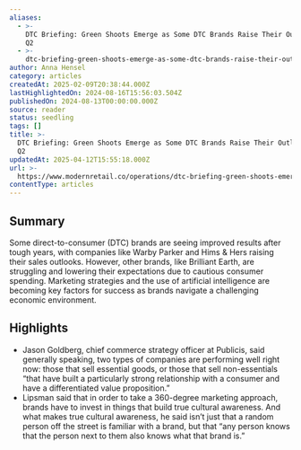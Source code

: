 ```yaml
---
aliases:
  - >-
    DTC Briefing: Green Shoots Emerge as Some DTC Brands Raise Their Outlooks in
    Q2
  - >-
    dtc-briefing-green-shoots-emerge-as-some-dtc-brands-raise-their-outlooks-in-q2
author: Anna Hensel
category: articles
createdAt: 2025-02-09T20:38:44.000Z
lastHighlightedOn: 2024-08-16T15:56:03.504Z
publishedOn: 2024-08-13T00:00:00.000Z
source: reader
status: seedling
tags: []
title: >-
  DTC Briefing: Green Shoots Emerge as Some DTC Brands Raise Their Outlooks in
  Q2
updatedAt: 2025-04-12T15:55:18.000Z
url: >-
  https://www.modernretail.co/operations/dtc-briefing-green-shoots-emerge-as-some-dtc-brands-raise-their-outlooks-in-q2/
contentType: articles
---
```

## Summary

Some direct-to-consumer (DTC) brands are seeing improved results after tough years, with companies like Warby Parker and Hims & Hers raising their sales outlooks. However, other brands, like Brilliant Earth, are struggling and lowering their expectations due to cautious consumer spending. Marketing strategies and the use of artificial intelligence are becoming key factors for success as brands navigate a challenging economic environment.

## Highlights

- Jason Goldberg, chief commerce strategy officer at Publicis, said generally speaking, two types of companies are performing well right now: those that sell essential goods, or those that sell non-essentials “that have built a particularly strong relationship with a consumer and have a differentiated value proposition.”
- Lipsman said that in order to take a 360-degree marketing approach, brands have to invest in things that build true cultural awareness. And what makes true cultural awareness, he said isn’t just that a random person off the street is familiar with a brand, but that “any person knows that the person next to them also knows what that brand is.”
